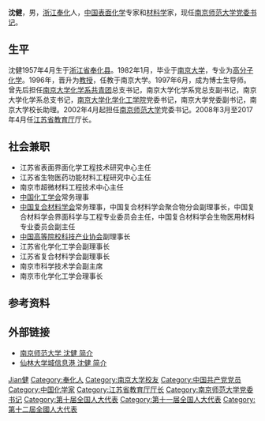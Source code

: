 {{Otheruses|other=名为沈健的其他人物|沈健}}

'''沈健'''{{BD|1957年|4月|||CatIdx=S沈}}，男，[[浙江省|浙江]][[奉化县|奉化]]人，[[中华人民共和国|中国]][[表面化学|表面化学]]专家和[[材料学|材料学]]家，现任[[南京师范大学|南京师范大学]][[党委书记|党委书记]]。

== 生平 ==
沈健1957年4月生于[[浙江省|浙江省]][[奉化县|奉化县]]。1982年1月，毕业于[[南京大学|南京大学]]，专业为[[高分子化学|高分子化学]]。1996年，晋升为[[教授|教授]]，任教于南京大学。1997年6月，成为博士生导师。曾先后担任[[南京大学化学系|南京大学化学系]][[中国共产主义青年团|共青团]]总支书记，南京大学化学系党总支副书记，南京大学化学系总支书记，[[南京大学化学化工学院|南京大学化学化工学院]]党委书记，南京大学党委副书记，南京大学校长助理。2002年4月起担任[[南京师范大学|南京师范大学]]党委书记。2008年3月至2017年4月任[[江苏省教育厅|江苏省教育厅]]厅长。

== 社会兼职 ==
* 江苏省表面界面化学工程技术研究中心主任
* 江苏省生物医药功能材料工程研究中心主任
* 南京市超微材料工程技术中心主任
* [[中国化工学会|中国化工学会]]常务理事
* [[中国复合材料学会|中国复合材料学会]]常务理事，中国复合材料学会聚合物分会副理事长，中国复合材料学会界面科学与工程专业委员会主任，中国复合材料学会生物医用材料专业委员会副主任
* [[中国高等院校科技产业协会|中国高等院校科技产业协会]]副理事长
* 江苏省化学化工学会副理事长
* 江苏省复合材料学会副理事长
* 南京市科学技术学会副主席
* 南京市化学化工学会理事长

== 参考资料 ==
{{reflist}}

== 外部链接 ==
* [https://web.archive.org/web/20070912120512/http://www.njnu.edu.cn/xxgk/20050428140356_89458_66.htm 南京师范大学 沈健 简介]
* [https://web.archive.org/web/20070929135124/http://www.njxldxc.com/html/200701/08/194202756.htm 仙林大学城信息港 沈健 简介]

{{Authority control}}
{{DEFAULTSORT:Shen沈}}
[[Category:沈姓|Jian健]]
[[Category:奉化人|Category:奉化人]]
[[Category:南京大学校友|Category:南京大学校友]]
[[Category:中国共产党党员|Category:中国共产党党员]]
[[Category:中国化学家|Category:中国化学家]]
[[Category:江苏省教育厅厅长|Category:江苏省教育厅厅长]]
[[Category:南京师范大学党委书记|Category:南京师范大学党委书记]]
[[Category:第十届全国人大代表|Category:第十届全国人大代表]]
[[Category:第十一届全国人大代表|Category:第十一届全国人大代表]]
[[Category:第十二屆全國人大代表|Category:第十二屆全國人大代表]]